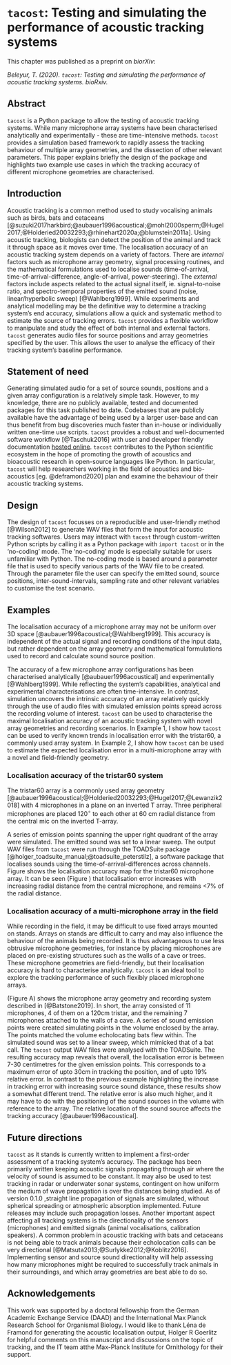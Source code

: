 # ```tacost```: Testing and simulating the performance of acoustic tracking systems
\chaptermark{simulating performance of acoustic tracking}


This chapter was published as a preprint on *biorXiv*:

*Beleyur, T. (2020). ```tacost```: Testing and simulating the performance of acoustic tracking systems. bioRxiv.*

\newpage

## Abstract {-#tacostabstract}
`tacost` is a Python package to allow the testing of acoustic tracking systems. While many microphone array systems have been characterised analytically and experimentally - these are time-intensive methods. `tacost` provides a simulation based framework to rapidly assess the tracking behaviour of multiple array geometries, and the dissection of other relevant parameters. This paper explains briefly the design of the package and highlights two example use cases in which the tracking accuracy of different microphone geometries are characterised.

\newpage 

## Introduction
Acoustic tracking is a common method used to study vocalising animals such as birds, bats and cetaceans [@suzuki2017harkbird;@aubauer1996acoustical;@mohl2000sperm;@Hugel2017;@Holderied20032293;@rhinehart2020a;@blumstein2011a].
Using acoustic tracking, biologists can detect the position of the animal and track it through space as it moves over time. The localisation accuracy of an acoustic tracking system depends on a variety  of factors. There are *internal* factors such as microphone array geometry, signal processing routines, and the mathematical formulations used to localise sounds (time-of-arrival, time-of-arrival-difference, angle-of-arrival, power-steering). The *external* factors include aspects related to the actual signal itself, ie. signal-to-noise ratio, and spectro-temporal properties of the emitted sound (noise, linear/hyperbolic sweep) [@Wahlberg1999]. 
While experiments and analytical modelling may be the definitive way to determine a tracking system's end accuracy, simulations allow  a quick and systematic method to estimate the source of tracking errors. `tacost` provides a flexible workflow to manipulate and study the effect of both internal and external factors. `tacost`  generates audio files for source positions and array geometries specified by the user. This allows the user to analyse the efficacy of their tracking system's baseline performance.


## Statement of need
Generating simulated audio for a set of source sounds, positions and a given array configuration is a relatively simple task. However, to my knowledge, there are no publicly available, tested and documented packages for this task published to date. Codebases that are publicly available have the advantage of being used by a larger user-base and can thus benefit from bug discoveries much faster than in-house or individually written one-time use scripts.  `tacost` provides a robust and well-documented software workflow [@Taschuk2016]  with user and developer friendly documentation [hosted online](https://tacost.readthedocs.io/en/latest/). `tacost` contributes to the Python scientific ecosystem in the hope of promoting the growth of acoustics and bioacoustic research in open-source languages like Python. In particular, `tacost` will help researchers working in the field of acoustics and bio-acoustics [eg. @deframond2020] plan and examine the behaviour of their acoustic tracking systems. 


## Design 
The design of `tacost` focusses on a reproducible and user-friendly method [@Wilson2012] to generate WAV files that form the input for acoustic tracking softwares. Users may interact with `tacost` through custom-written Python scripts
by calling it as a Python package with ```import tacost``` or in the 'no-coding' mode. The 'no-coding' mode is especially suitable for users unfamiliar with Python. The no-coding mode is based around a parameter file that is used to specify various parts of the WAV file to be created.
Through the parameter file the user can specify the emitted sound, source positions, inter-sound-intervals, sampling rate and other relevant variables to customise the test scenario.

## Examples

The localisation accuracy of a microphone array may not be uniform over 3D space [@aubauer1996acoustical;@Wahlberg1999]. This accuracy is independent of the actual signal and recording conditions of the input data, but rather dependent on the array geometry and mathematical formulations used to record and calculate sound source position.

The accuracy of a few microphone array configurations has been characterised analytically [@aubauer1996acoustical] and experimentally [@Wahlberg1999]. While reflecting the system's capabilities, analytical 
and experimental characterisations are often time-intensive. In contrast, simulation uncovers the intrinsic accuracy of an array relatively quickly through the use of audio files with simulated emission points spread across the recording volume of interest. 
`tacost` can be used to characterise the maximal localisation accuracy of an acoustic tracking system with novel array geometries and recording scenarios. In Example 1, I show how `tacost` can be used to verify known trends in 
localisation error with the tristar60, a commonly used array system. In Example 2, I show how `tacost` can be used to estimate the expected localisation error in a multi-microphone array with a novel and field-friendly geometry.

### Localisation accuracy of the tristar60 system
The tristar60 array is a commonly used array geometry [@aubauer1996acoustical;@Holderied20032293;@Hugel2017;@Lewanzik2018] with 4 microphones in a plane on an inverted T array. Three peripheral microphones are placed 120$^{\circ}$ to each other at 60 cm radial distance from the central mic on the inverted T-array. 

A series of emission points spanning the upper right quadrant of the array were simulated. The emitted sound was set to a linear sweep. The output WAV files from `tacost` were run through the TOADSuite package [@holger_toadsuite_manual;@toadsuite_peterstilz], a software package that localises sounds using the time-of-arrival-differences across channels. Figure \ref{tacostfig1} shows the localisation accuracy map 
for the tristar60 microphone array. It can be seen (Figure \ref{tacostfig1}) that localisation error increases with increasing radial distance from the central microphone, and remains <7$\%$ of the radial distance. 

\begin{figure}
\includegraphics[width=1.0\columnwidth]{original_papers/tacost/data_for_figures/analysis/fig1_points_and_error.png}
\centering
\caption{Accuracy of a sound source localisation based on time-of-arrival-differences with a tristar60 array. A) The tristar60 microphone array is placed at the origin of the coordinate system (bottom left, orange dots connected by black lines). The blue points are the simulated source positions which form a 'calibration grid'. The size of each dot is proportional to the localisation error B) The localisation error increases with increasing radial distance of source from the central microphone. The error is the euclidean distance between the predicted and simulated source point.The errors range between 0-0.7m. C) The relative error of localisation, defined as $\frac{Localisation \:error}{Distance \:from \:central \:microphone}$. Even though absolute localisation error tends to increase with distance from array, all localisation happens with <7 $\%$ relative error.}
\label{tacostfig1}
\end{figure}


### Localisation accuracy of a multi-microphone array in the field 
While recording in the field, it may be difficult to use fixed arrays mounted on stands. Arrays on stands are difficult to carry and may also influence the behaviour of the animals being recorded. It is thus advantageous to use less obtrusive microphone geometries, for instance by  placing microphones are placed on pre-existing structures such as the walls of a cave or trees. These microphone geometries are field-friendly, but their localisation accuracy is hard to characterise analytically. `tacost` is an ideal tool to explore the tracking performance of such flexibly placed microphone arrays. 

(Figure \ref{tacostfig2}A) shows the microphone array geometry and recording system described in [@Batstone2019]. In short, the array consisted of 11 microphones, 4 of them on a 120cm tristar, and the remaining 7 microphones attached to the walls of a cave. A series of sound emission points were created simulating points in the volume enclosed by the array. The points matched the volume echolocating bats flew within. The simulated sound was set to a linear sweep, which mimicked that of a bat call. The `tacost` output WAV files were analysed with the TOADSuite. The resulting accuracy map reveals that overall, the localisation error is between 7-30 centimetres for the given emission points. This corresponds to a maximum error of upto 30cm in tracking the position, and of upto 19$\%$ relative error. In contrast to the previous example highlighting the increase in tracking error with increasing source sound distance, these results show a somewhat different trend. The relative error is also much higher, and it may have to do with the positioning of the sound sources in the volume with reference to the array. The relative location of the sound source affects the tracking accuracy [@aubauer1996acoustical].


\begin{figure}
\includegraphics[width=1.0\columnwidth]{original_papers/tacost/data_for_figures/analysis/fig2_points_and_error.png}
\centering
\caption{Localisation accuracy of a multi-microphone array in the field, localised with time-of-arrival-differences. A) The line-connected points (orange) represent the microphone array consisting of 11 microphones. Four microphones are in a tristar 120 array (left, tristar array with 120cm radial distance from central mic), and 
the remaining 7 mics are placed on the walls of the cave (top right, two quadirlateral outlines joined at a common vertex represent the 7 mics on the cave walls). The free-standing points (blue) are  the simulated emission points which form a 'calibration grid'. Each simulated point is shown as a dot, and the size of the dot is proportional to the tracking error. B) The distribution of localisation error. The error is 
the euclidean distance between the predicted and simulated point. The localisation error is between 0.07-0.32 m for the given points. C) The relative localisation error with reference to the central mic of the 120 cm tristar array microphone. The 95$\%$ile bounds of tracking error lie between 3.7-16.6$\%$, with a maximum of 18.8$\%$ error. Even points that are nearby seem to be localised with a higher relative error. This higher relative error may be the result of sound source position with reference to the microphone array.}
\label{tacostfig2}
\end{figure}

## Future directions
`tacost` as it stands is currently written to implement a first-order assessment of a tracking system's accuracy. The package has been primarily written keeping acoustic signals propagating through air where the velocity of sound is assumed to be constant. It may also be used to test tracking in radar or underwater sonar systems, contingent on how uniform the medium of wave propagation is over the distances being studied. As of version 0.1.0
,straight line propagation of signals are simulated, without spherical spreading or atmospheric absorption implemented. Future releases may include such propagation losses. Another important aspect affecting all tracking systems is the directionality of the sensors (microphones) and emitted signals (animal vocalisations, calibration speakers). A common problem in acoustic tracking with bats and cetaceans is not being able to track animals because their echolocation calls can be very directional [@Matsuta2013;@Surlykke2012;@Koblitz2016]. Implementing sensor and source sound directionality will help assessing how many microphones might be required to successfully track animals in their surroundings, and which array geometries are best able to do so.

## Acknowledgements
This work was supported by a doctoral fellowship from the German Academic Exchange Service (DAAD) and the International Max Planck Research School for Organismal Biology. 
I would like to thank Léna de Framond for generating the acoustic localisation output, Holger R Goerlitz for helpful comments on this manuscript and discussions on the topic of tracking, and the IT team atthe Max-Planck Institute for Ornithology for their support. 

